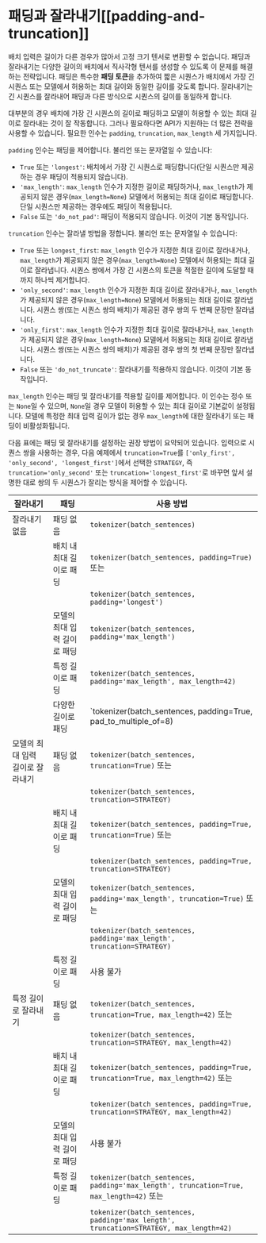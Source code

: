 <!--Copyright 2022 The HuggingFace Team. All rights reserved.

Licensed under the Apache License, Version 2.0 (the "License"); you may not use this file except in compliance with
the License. You may obtain a copy of the License at

http://www.apache.org/licenses/LICENSE-2.0

Unless required by applicable law or agreed to in writing, software distributed under the License is distributed on
an "AS IS" BASIS, WITHOUT WARRANTIES OR CONDITIONS OF ANY KIND, either express or implied. See the License for the
specific language governing permissions and limitations under the License.
-->

# 패딩과 잘라내기[[padding-and-truncation]]

배치 입력은 길이가 다른 경우가 많아서 고정 크기 텐서로 변환할 수 없습니다. 패딩과 잘라내기는 다양한 길이의 배치에서 직사각형 텐서를 생성할 수 있도록 이 문제를 해결하는 전략입니다. 패딩은 특수한 **패딩 토큰**을 추가하여 짧은 시퀀스가 배치에서 가장 긴 시퀀스 또는 모델에서 허용하는 최대 길이와 동일한 길이를 갖도록 합니다. 잘라내기는 긴 시퀀스를 잘라내어 패딩과 다른 방식으로 시퀀스의 길이를 동일하게 합니다.

대부분의 경우 배치에 가장 긴 시퀀스의 길이로 패딩하고 모델이 허용할 수 있는 최대 길이로 잘라내는 것이 잘 작동합니다. 그러나 필요하다면 API가 지원하는 더 많은 전략을 사용할 수 있습니다. 필요한 인수는 `padding`, `truncation`, `max_length` 세 가지입니다.

`padding` 인수는 패딩을 제어합니다. 불리언 또는 문자열일 수 있습니다:

  - `True` 또는 `'longest'`: 배치에서 가장 긴 시퀀스로 패딩합니다(단일 시퀀스만 제공하는 경우 패딩이 적용되지 않습니다).
  - `'max_length'`: `max_length` 인수가 지정한 길이로 패딩하거나, `max_length`가 제공되지 않은 경우(`max_length=None`) 모델에서 허용되는 최대 길이로 패딩합니다. 단일 시퀀스만 제공하는 경우에도 패딩이 적용됩니다.
  - `False` 또는 `'do_not_pad'`: 패딩이 적용되지 않습니다. 이것이 기본 동작입니다.

`truncation` 인수는 잘라낼 방법을 정합니다. 불리언 또는 문자열일 수 있습니다:

  - `True` 또는 `longest_first`: `max_length` 인수가 지정한 최대 길이로 잘라내거나, 
    `max_length`가 제공되지 않은 경우(`max_length=None`) 모델에서 허용되는 최대 길이로 잘라냅니다. 
    시퀀스 쌍에서 가장 긴 시퀀스의 토큰을 적절한 길이에 도달할 때까지 하나씩 제거합니다.
  - `'only_second'`: `max_length` 인수가 지정한 최대 길이로 잘라내거나, 
    `max_length`가 제공되지 않은 경우(`max_length=None`) 모델에서 허용되는 최대 길이로 잘라냅니다.
    시퀀스 쌍(또는 시퀀스 쌍의 배치)가 제공된 경우 쌍의 두 번째 문장만 잘라냅니다.
  - `'only_first'`: `max_length` 인수가 지정한 최대 길이로 잘라내거나, 
    `max_length`가 제공되지 않은 경우(`max_length=None`) 모델에서 허용되는 최대 길이로 잘라냅니다. 
    시퀀스 쌍(또는 시퀀스 쌍의 배치)가 제공된 경우 쌍의 첫 번째 문장만 잘라냅니다.
  - `False` 또는 `'do_not_truncate'`: 잘라내기를 적용하지 않습니다. 이것이 기본 동작입니다.

`max_length` 인수는 패딩 및 잘라내기를 적용할 길이를 제어합니다. 이 인수는 정수 또는 `None`일 수 있으며, `None`일 경우 모델이 허용할 수 있는 최대 길이로 기본값이 설정됩니다. 모델에 특정한 최대 입력 길이가 없는 경우 `max_length`에 대한 잘라내기 또는 패딩이 비활성화됩니다.

다음 표에는 패딩 및 잘라내기를 설정하는 권장 방법이 요약되어 있습니다. 
입력으로 시퀀스 쌍을 사용하는 경우, 다음 예제에서 `truncation=True`를 `['only_first', 'only_second', 'longest_first']`에서 선택한 `STRATEGY`, 즉 `truncation='only_second'` 또는 `truncation='longest_first'`로 바꾸면 앞서 설명한 대로 쌍의 두 시퀀스가 잘리는 방식을 제어할 수 있습니다.

| 잘라내기                             | 패딩                              | 사용 방법                                                                                 |
|--------------------------------------|-----------------------------------|------------------------------------------------------------------------------------------|
| 잘라내기 없음                        | 패딩 없음                          | `tokenizer(batch_sentences)`                                                             |
|                                      | 배치 내 최대 길이로 패딩           | `tokenizer(batch_sentences, padding=True)` 또는                                          |
|                                      |                                   | `tokenizer(batch_sentences, padding='longest')`                                          |
|                                      | 모델의 최대 입력 길이로 패딩      | `tokenizer(batch_sentences, padding='max_length')`                                        |
|                                      | 특정 길이로 패딩                  | `tokenizer(batch_sentences, padding='max_length', max_length=42)`                         |
|                                      | 다양한 길이로 패딩                | `tokenizer(batch_sentences, padding=True, pad_to_multiple_of=8)                           |
| 모델의 최대 입력 길이로 잘라내기      | 패딩 없음                         | `tokenizer(batch_sentences, truncation=True)` 또는                                        |
|                                      |                                   | `tokenizer(batch_sentences, truncation=STRATEGY)`                                         |
|                                      | 배치 내 최대 길이로 패딩          | `tokenizer(batch_sentences, padding=True, truncation=True)` 또는                          |
|                                      |                                   | `tokenizer(batch_sentences, padding=True, truncation=STRATEGY)`                           |
|                                      | 모델의 최대 입력 길이로 패딩      | `tokenizer(batch_sentences, padding='max_length', truncation=True)` 또는                  |
|                                      |                                   | `tokenizer(batch_sentences, padding='max_length', truncation=STRATEGY)`                   |
|                                      | 특정 길이로 패딩                  | 사용 불가                                                                              |
| 특정 길이로 잘라내기                 | 패딩 없음                         | `tokenizer(batch_sentences, truncation=True, max_length=42)` 또는                         |
|                                      |                                   | `tokenizer(batch_sentences, truncation=STRATEGY, max_length=42)`                         |
|                                      | 배치 내 최대 길이로 패딩          | `tokenizer(batch_sentences, padding=True, truncation=True, max_length=42)` 또는           |
|                                      |                                   | `tokenizer(batch_sentences, padding=True, truncation=STRATEGY, max_length=42)`           |
|                                      | 모델의 최대 입력 길이로 패딩       | 사용 불가                                                                             |
|                                      | 특정 길이로 패딩                   | `tokenizer(batch_sentences, padding='max_length', truncation=True, max_length=42)` 또는  |
|                                      |                                   | `tokenizer(batch_sentences, padding='max_length', truncation=STRATEGY, max_length=42)`   |
